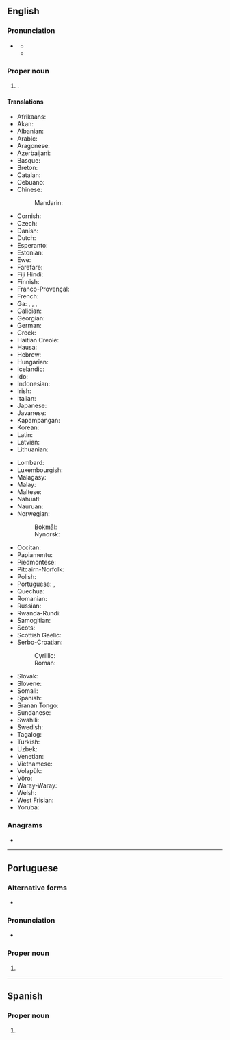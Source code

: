 {{also|accra}}
==English==
{{wikipedia}}

===Pronunciation===
* {{a|US}} {{IPA|en|/ə.ˈkɹɑ/|/ˈæk.ɹə/}}
** {{audio|en|LL-Q1860 (eng)-Vealhurl-Accra.wav|Audio (UK)}}
** {{audio|en|LL-Q1860 (eng)-Vealhurl-Accra2.wav|Audio (UK)}}

===Proper noun===
{{en-proper noun}}

# {{place|en|capital city|c/Ghana}}.

====Translations====
{{trans-top|capital of Ghana}}
* Afrikaans: {{t|af|Accra}}
* Akan: {{t|ak|Nkran}}
* Albanian: {{t|sq|Akra}}
* Arabic: {{t|ar|أَكْرَا|f}}
* Aragonese: {{t|an|Accra}}
* Azerbaijani: {{t+|az|Akkra}}
* Basque: {{t|eu|Akkra}}
* Breton: {{t|br|Accra}}
* Catalan: {{t|ca|Accra}}
* Cebuano: {{t|ceb|Acra}}
* Chinese:
*: Mandarin: {{t+|cmn|阿克拉|tr=Ākèlā}}
* Cornish: {{t|kw|Accra}}
* Czech: {{t+|cs|Accra}}
* Danish: {{t|da|Accra}}
* Dutch: {{t+|nl|Accra|n}}
* Esperanto: {{t+|eo|Akrao}}
* Estonian: {{t+|et|Accra}}
* Ewe: {{t|ee|Gɛ̃}}
* Farefare: {{t|gur|Ankra}}
* Fiji Hindi: {{t|hif|Accra}}
* Finnish: {{t+|fi|Accra}}
* Franco-Provençal: {{t|frp|Accra}}
* French: {{t+|fr|Accra|f}}
* Ga: {{t|gaa|Gã}}, {{t|gaa|Gãgã}}, {{t|gaa|Ga}}, {{t|gaa|Gaga}}
* Galician: {{t+|gl|Accra}}
* Georgian: {{t|ka|აკრა}}
* German: {{t+|de|Accra|n}}
* Greek: {{t|el|Άκρα|f}}
* Haitian Creole: {{t|ht|Akra}}
* Hausa: {{t|ha|Ankara}}
* Hebrew: {{t|he|אַקְרָה|f|tr=akra}}
* Hungarian: {{t+|hu|Accra}}
* Icelandic: {{t|is|Akkra}}
* Ido: {{t|io|Accra}}
* Indonesian: {{t|id|Accra}}
* Irish: {{t|ga|Accra}}
* Italian: {{t|it|Accra}}
* Japanese: {{t+|ja|アクラ|tr=Akura}}
* Javanese: {{t|jv|Accra}}
* Kapampangan: {{t|pam|Accra}}
* Korean: {{t|ko|^아크라}}
* Latin: {{t|la|Accra}}
* Latvian: {{t|lv|Akra}}
* Lithuanian: {{t|lt|Akra}}
{{trans-mid}}
* Lombard: {{t|lmo|Accra}}
* Luxembourgish: {{t|lb|Accra}}
* Malagasy: {{t|mg|Accra}}
* Malay: {{t|ms|Accra}}
* Maltese: {{t|mt|Akkra}}
* Nahuatl: {{t|nah|Acra}}
* Nauruan: {{t|na|Accra}}
* Norwegian: {{t|no|Accra}}
*: Bokmål: {{t|nb|Accra}}
*: Nynorsk: {{t|nn|Accra}}
* Occitan: {{t|oc|Accra}}
* Papiamentu: {{t|pap|Accra}}
* Piedmontese: {{t|pms|Accra}}
* Pitcairn-Norfolk: {{t|pih|Akra}}
* Polish: {{t+|pl|Akra}}
* Portuguese: {{t+|pt|Acra|f}}, {{t|pt|Accra|f}}
* Quechua: {{t|qu|Accra}}
* Romanian: {{t+|ro|Accra}}
* Russian: {{t+|ru|А́ккра|f}}
* Rwanda-Rundi: {{t|rw|Accra}}
* Samogitian: {{t|sgs|Akra}}
* Scots: {{t|sco|Accra}}
* Scottish Gaelic: {{t|gd|Accra}}
* Serbo-Croatian:
*: Cyrillic: {{t|sh|Акра|f}}
*: Roman: {{t|sh|Akra|f}}
* Slovak: {{t|sk|Akkra}}
* Slovene: {{t|sl|Akra}}
* Somali: {{t|so|Akara}}
* Spanish: {{t|es|Acra|f}}
* Sranan Tongo: {{t|srn|Accra}}
* Sundanese: {{t|su|Accra}}
* Swahili: {{t|sw|Accra}}
* Swedish: {{t+|sv|Accra}}
* Tagalog: {{t|tl|Accra}}
* Turkish: {{t+|tr|Akra}}
* Uzbek: {{t|uz|Akkra}}
* Venetian: {{t|vec|Accra}}
* Vietnamese: {{t|vi|A-cra}}
* Volapük: {{t|vo|Accra}}
* Võro: {{t|vro|Accra}}
* Waray-Waray: {{t|war|Accra}}
* Welsh: {{t|cy|Accra}}
* West Frisian: {{t|fy|Akkra}}
* Yoruba: {{t|yo|Aakrá}}
{{trans-bottom}}

===Anagrams===
* {{anagrams|en|a=aaccr|Racca|carac}}

----

==Portuguese==

===Alternative forms===
* {{l|pt|Acra}}

===Pronunciation===
* {{a|Brazil}} {{IPA|pt|/ˈa.kɾɐ/}}

===Proper noun===
{{pt-proper noun|f}}

# {{place|pt|capital city|c/Ghana|t1=Accra}}

----

==Spanish==

===Proper noun===
{{es-proper noun}}

# {{place|es|capital city|c/Ghana|t1=Accra}}